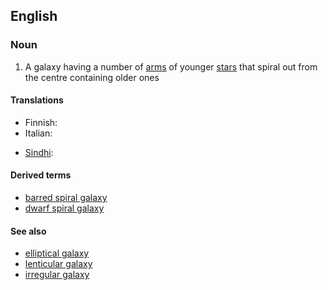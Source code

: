 ==English==

===Noun===
{{wikipedia}}
{{en-noun|sg=[[spiral]] [[galaxy]]|spiral galaxies}}

# {{astronomy}} A galaxy having a number of [[arm]]s of younger [[star]]s that spiral out from the centre containing older ones

====Translations====
{{trans-top|spiral galaxy}}
* Finnish: {{t|fi|kierteissumu}}
* Italian: {{t-|it|galassia spirale|f}}
{{trans-mid}}
* [[Sindhi]]: {{SDchar|گھنڊيدار ڪهڪشان}} {{f}}
{{trans-bottom}}

====Derived terms====
* [[barred spiral galaxy]]
* [[dwarf spiral galaxy]]

====See also====
* [[elliptical galaxy]]
* [[lenticular galaxy]]
* [[irregular galaxy]]